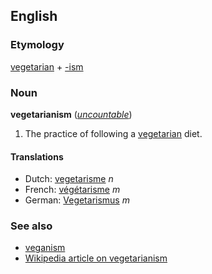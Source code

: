==English==
===Etymology===
[[vegetarian]] + [[-ism]]

===Noun===
'''vegetarianism''' (''[[uncountable]]'')

#The practice of following a [[vegetarian]] diet.

====Translations====
*Dutch: [[vegetarisme]] ''n''
*French: [[végétarisme]] ''m''
*German: [[Vegetarismus]] ''m''

===See also===
*[[veganism]]
*[[w:vegetarianism|Wikipedia article on vegetarianism]]